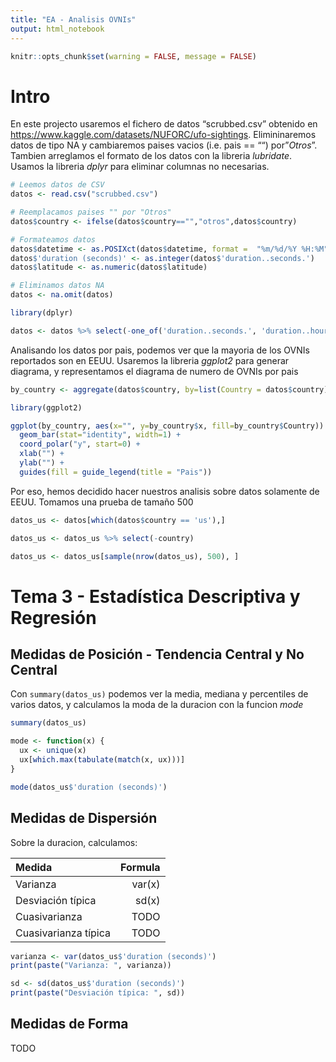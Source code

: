 ```yaml
---
title: "EA - Analisis OVNIs"
output: html_notebook
---
```


```r
knitr::opts_chunk$set(warning = FALSE, message = FALSE) 
```

# Intro

En este projecto usaremos el fichero de datos "scrubbed.csv" obtenido en <https://www.kaggle.com/datasets/NUFORC/ufo-sightings>. Elimininaremos datos de tipo NA y cambiaremos paises vacios (i.e. pais == "") por "*Otros*". Tambien arreglamos el formato de los datos con la libreria *lubridate*. Usamos la libreria *dplyr* para eliminar columnas no necesarias.

```r
# Leemos datos de CSV
datos <- read.csv("scrubbed.csv")

# Reemplacamos paises "" por "Otros"
datos$country <- ifelse(datos$country=="","otros",datos$country)

# Formateamos datos
datos$datetime <- as.POSIXct(datos$datetime, format =  "%m/%d/%Y %H:%M")
datos$'duration (seconds)' <- as.integer(datos$'duration..seconds.')
datos$latitude <- as.numeric(datos$latitude)

# Eliminamos datos NA
datos <- na.omit(datos)

library(dplyr)

datos <- datos %>% select(-one_of('duration..seconds.', 'duration..hours.min.', 'date.posted'))
```

Analisando los datos por pais, podemos ver que la mayoria de los OVNIs reportados son en EEUU. Usaremos la libreria *ggplot2* para generar diagrama, y representamos el diagrama de numero de OVNIs por pais

```r
by_country <- aggregate(datos$country, by=list(Country = datos$country), FUN=length)

library(ggplot2)

ggplot(by_country, aes(x="", y=by_country$x, fill=by_country$Country)) +
  geom_bar(stat="identity", width=1) +
  coord_polar("y", start=0) +
  xlab("") +
  ylab("") +
  guides(fill = guide_legend(title = "Pais"))
```

Por eso, hemos decidido hacer nuestros analisis sobre datos solamente de EEUU. Tomamos una prueba de tamaño 500

```r
datos_us <- datos[which(datos$country == 'us'),]

datos_us <- datos_us %>% select(-country)

datos_us <- datos_us[sample(nrow(datos_us), 500), ]
```

# Tema 3 - Estadística Descriptiva y Regresión
## Medidas de Posición - Tendencia Central y No Central

Con `summary(datos_us)` podemos ver la media, mediana y percentiles de varios datos, y calculamos la moda de la duracion con la funcion *mode*

```r
summary(datos_us)

mode <- function(x) {
  ux <- unique(x)
  ux[which.max(tabulate(match(x, ux)))]
}

mode(datos_us$'duration (seconds)')
```

## Medidas de Dispersión

Sobre la duracion, calculamos:

| Medida | Formula |
|:------|-------:|
| Varianza | var(x) |
| Desviación típica | sd(x) |
| Cuasivarianza | TODO |
| Cuasivarianza típica | TODO |

```r
varianza <- var(datos_us$'duration (seconds)')
print(paste("Varianza: ", varianza))

sd <- sd(datos_us$'duration (seconds)')
print(paste("Desviación típica: ", sd))
```

## Medidas de Forma
TODO


